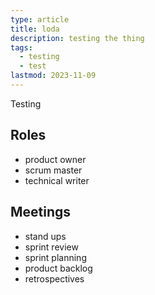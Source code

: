 ```yaml
---
type: article
title: loda
description: testing the thing
tags:
  - testing
  - test
lastmod: 2023-11-09
---
```


Testing

## Roles

- product owner
- scrum master
- technical writer

## Meetings

- stand ups
- sprint review
- sprint planning
- product backlog
- retrospectives
